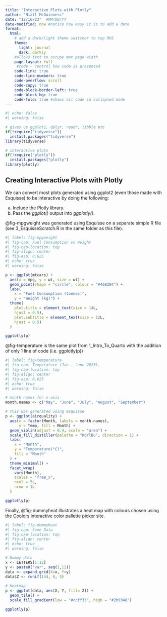```yaml
---
title: "Interactive Plots with Plotly"
author: "Niall McGuinness"
date: "12/16/23"  #MM/DD/YY
date-modified: now #notice how easy it is to add a date
format: 
  html:
    # add a dark/light theme switcher to top RHS
    theme:            
      light: journal
      dark: darkly
    #allows text to occupy max page width
    page-layout: full 
     #code - control how code is presented
    code-link: true
    code-line-numbers: true
    code-overflow: scroll
    code-copy: true
    code-block-border-left: true
    code-block-bg: true
    code-fold: true #shows all code in collapsed mode
---
```



```r
#| echo: false
#| warning: false

# gives us ggplot2, dplyr, readr, tibble etc
if(!require("tidyverse"))
  install.packages("tidyverse")
library(tidyverse)

# interactive plots
if(!require("plotly"))
  install.packages("plotly")
library(plotly)

```

## Creating Interactive Plots with Plotly

We can convert most plots generated using ggplot2 (even those made with Esquisse) to be interactive by doing the following:

a. Include the Plotly library.
b. Pass the *ggplot()* output into *ggplotly()*.

@fig-mpgweight was generated using Esquisse on a separate simple R file (see  3_EsquisseScratch.R in the same folder as this file).

```r
#| label: fig-mpgweight
#| fig-cap: Fuel Consumption vs Weight
#| fig-cap-location: top
#| fig-align: center
#| fig-asp: 0.625
#| echo: true
#| warning: false

p <- ggplot(mtcars) +
  aes(x = mpg, y = wt, size = wt) +
  geom_point(shape = "circle", colour = "#4682B4") +
  labs(
    x = "Fuel Consumption (tonnes)", 
    y = "Weight (kg)") +
  theme(
    plot.title = element_text(size = 14L,
    hjust = 0.5),
    plot.subtitle = element_text(size = 12L,
    hjust = 0.5)
  )

ggplotly(p)
```


@fig-temperature is the same plot from 1_Intro_To_Quarto with the addition of only 1 line of code (i.e. ggplotly(p))

```r
#| label: fig-temperature
#| fig-cap: Temperature (Jan - June 2023).
#| fig-cap-location: top
#| fig-align: center
#| fig-asp: 0.625
#| echo: true
#| warning: false

# month names for x-axis
month.names <- c("May", "June", "July", "August", "September")

# this was generated using esquisse
p <- ggplot(airquality) +
  aes(x = factor(Month, labels = month.names), 
      y = Temp, fill = Month) +
  geom_violin(adjust = 0.4, scale = "area") +
  scale_fill_distiller(palette = "RdYlBu", direction = 1) +
  labs(
    x = "Month",
    y = "Temperature(°C)",
    fill = "Month"
  ) +
  theme_minimal() +
  facet_wrap(
    vars(Month),
    scales = "free_x",
    ncol = 5L,
    nrow = 1L
  )

ggplotly(p)
```

Finally, @fig-dummyheat illustrates a heat map with colours chosen using the [Coolors](https://coolors.co/palettes/trending) interactive color pallette picker site.

```r
#| label: fig-dummyheat
#| fig-cap: Some Data
#| fig-cap-location: top
#| fig-align: center
#| echo: true
#| warning: false

# Dummy data
x <- LETTERS[1:12]
y <- paste0("var", seq(1,12))
data <- expand.grid(X=x, Y=y)
data$Z <- runif(144, 0, 5)
 
# Heatmap 
p <- ggplot(data, aes(X, Y, fill= Z)) + 
  geom_tile() +
  scale_fill_gradient(low = "#ccff33", high = "#2b9348")

ggplotly(p)
```






